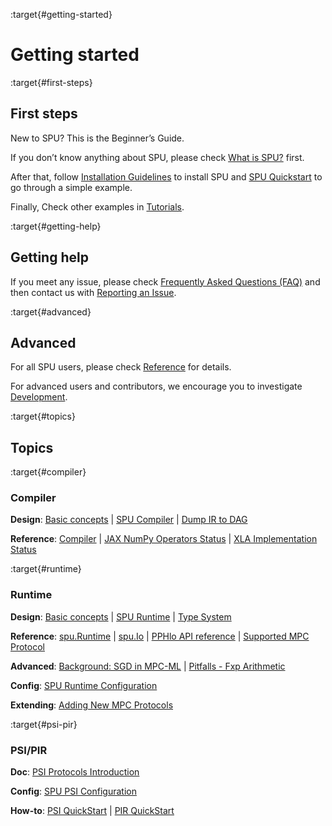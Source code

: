 :target{#getting-started}

# <Target id="id1" />Getting started

:target{#first-steps}

## First steps

New to SPU? This is the Beginner’s Guide.

If you don’t know anything about SPU, please check [What is SPU?](introduction.mdx#what-is-spu) first.

After that, follow [Installation Guidelines](install.mdx#installation-guidelines) to install SPU and [SPU Quickstart](../tutorials/quick_start.mdx) to go through a simple example.

Finally, Check other examples in [Tutorials](../tutorials/index.mdx).

:target{#getting-help}

## Getting help

If you meet any issue, please check [Frequently Asked Questions (FAQ)](faq.mdx#frequently-asked-questions-faq) and then contact us with [Reporting an Issue](issue.mdx).

:target{#advanced}

## Advanced

For all SPU users, please check [Reference](../reference/index.mdx) for details.

For advanced users and contributors, we encourage you to investigate [Development](../development/index.mdx).

:target{#topics}

## Topics

:target{#compiler}

### Compiler

<strong>Design</strong>: [Basic concepts](../development/basic_concepts.mdx) | [SPU Compiler](../development/compiler.mdx) | [Dump IR to DAG](../development/ir_dump.mdx)

<strong>Reference</strong>: [Compiler](../reference/py_api.mdx#compiler) | [JAX NumPy Operators Status](../reference/np_op_status.mdx) | [XLA Implementation Status](../reference/xla_status.mdx)

:target{#runtime}

### Runtime

<strong>Design</strong>: [Basic concepts](../development/basic_concepts.mdx) | [SPU Runtime](../development/runtime.mdx) | [Type System](../development/type_system.mdx)

<strong>Reference</strong>: [spu.Runtime](../reference/py_api.mdx#spu.Runtime) | [spu.Io](../reference/py_api.mdx#spu.Io) | [PPHlo API reference](../reference/pphlo_doc.mdx) | [Supported MPC Protocol](../reference/mpc_status.mdx)

<strong>Advanced</strong>: [Background: SGD in MPC-ML](../development/policy_sgd_insight.mdx) | [Pitfalls - Fxp Arithmetic](../development/fxp.mdx)

<strong>Config</strong>: [SPU Runtime Configuration](../reference/runtime_config.mdx)

<strong>Extending</strong>: [Adding New MPC Protocols](../development/add_protocols.mdx)

:target{#psi-pir}

### PSI/PIR

<strong>Doc</strong>: [PSI Protocols Introduction](../development/psi_protocol_intro.mdx)

<strong>Config</strong>: [SPU PSI Configuration](../reference/psi_config.mdx)

<strong>How-to</strong>: [PSI QuickStart](../tutorials/psi.mdx) | [PIR QuickStart](../tutorials/pir.mdx)

<TableOfContents />
